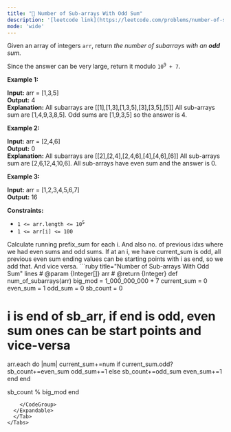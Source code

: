 ```yaml
---
title: "🧀 Number of Sub-arrays With Odd Sum"
description: '[leetcode link](https://leetcode.com/problems/number-of-sub-arrays-with-odd-sum/description/)'
mode: 'wide'
---
```

<Tabs>
  <Tab title="Question" icon="circle-question" iconType="regular">
    <Card>
      <p>Given an array of integers <code>arr</code>, return <em>the number of subarrays with an <strong>odd</strong> sum</em>.</p>  <p>Since the answer can be very large, return it modulo <code>10<sup>9</sup> + 7</code>.</p>   <p><strong class="example">Example 1:</strong></p>   <strong>Input:</strong> arr = [1,3,5] <br/> <strong>Output:</strong> 4 <br/> <strong>Explanation:</strong> All subarrays are [[1],[1,3],[1,3,5],[3],[3,5],[5]] All sub-arrays sum are [1,4,9,3,8,5]. Odd sums are [1,9,3,5] so the answer is 4.   <p><strong class="example">Example 2:</strong></p>   <strong>Input:</strong> arr = [2,4,6] <br/> <strong>Output:</strong> 0 <br/> <strong>Explanation:</strong> All subarrays are [[2],[2,4],[2,4,6],[4],[4,6],[6]] All sub-arrays sum are [2,6,12,4,10,6]. All sub-arrays have even sum and the answer is 0.   <p><strong class="example">Example 3:</strong></p>   <strong>Input:</strong> arr = [1,2,3,4,5,6,7] <br/> <strong>Output:</strong> 16    <p><strong>Constraints:</strong></p>  <ul>  <li><code>1 &lt;= arr.length &lt;= 10<sup>5</sup></code></li>  <li><code>1 &lt;= arr[i] &lt;= 100</code></li> </ul> 
    </Card>
  </Tab>
  <Tab title="Solution" icon="lightbulb" iconType="regular" >
    <Card>
      Calculate running prefix_sum for each i. And also no. of previous idxs where we had even sums and odd sums. If at an i, we have current_sum is odd, all previous even sum ending values can be starting points with i as end, so we add that. And vice versa.
</Card>
  <Expandable title="code">
    <CodeGroup dropdown>
```ruby title="Number of Sub-arrays With Odd Sum" lines
# @param {Integer[]} arr
# @return {Integer}
def num_of_subarrays(arr)
  big_mod = 1_000_000_000 + 7
  current_sum = 0
  even_sum = 1
  odd_sum = 0
  sb_count = 0
  
  # i is end of sb_arr, if end is odd, even sum ones can be start points and vice-versa
  arr.each do |num|
    current_sum+=num
    if current_sum.odd?
      sb_count+=even_sum
      odd_sum+=1
    else
      sb_count+=odd_sum
      even_sum+=1
    end
  end

  sb_count % big_mod
end
```
    </CodeGroup>
  </Expandable>
  </Tab>
</Tabs>